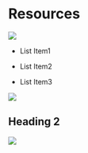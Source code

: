 # Resources

![](/img/rocket.webp)

- List Item1

- List Item2

- List Item3

![](/img/test/sample.avif)

## Heading 2

![](/img/test2/flower.jpg)

